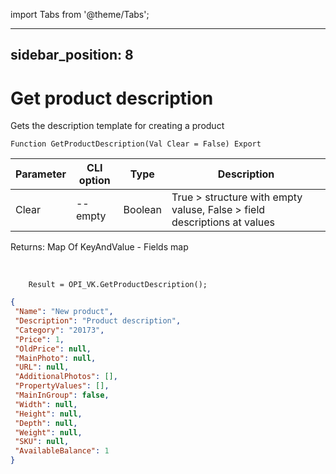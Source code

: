 ﻿import Tabs from '@theme/Tabs';

---
sidebar_position: 8
---

# Get product description
 Gets the description template for creating a product



`Function GetProductDescription(Val Clear = False) Export`

  | Parameter | CLI option | Type | Description |
  |-|-|-|-|
  | Clear | --empty | Boolean | True > structure with empty valuse, False > field descriptions at values |

  
  Returns:  Map Of KeyAndValue - Fields map

<br/>




```bsl title="Code example"
    Result = OPI_VK.GetProductDescription();
```
 



```json title="Result"
{
 "Name": "New product",
 "Description": "Product description",
 "Category": "20173",
 "Price": 1,
 "OldPrice": null,
 "MainPhoto": null,
 "URL": null,
 "AdditionalPhotos": [],
 "PropertyValues": [],
 "MainInGroup": false,
 "Width": null,
 "Height": null,
 "Depth": null,
 "Weight": null,
 "SKU": null,
 "AvailableBalance": 1
}
```
